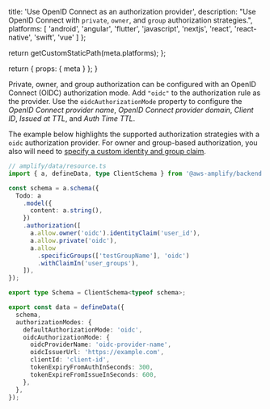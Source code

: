 
  title: 'Use OpenID Connect as an authorization provider',
  description: "Use OpenID Connect with `private`, `owner`, and `group` authorization strategies.",
  platforms: [
    'android',
    'angular',
    'flutter',
    'javascript',
    'nextjs',
    'react',
    'react-native',
    'swift',
    'vue'
  ]
};

  return getCustomStaticPath(meta.platforms);
};

  return {
    props: {
      meta
    }
  };
}

Private, owner, and group authorization can be configured with an OpenID Connect (OIDC) authorization mode. Add `"oidc"` to the authorization rule as the provider. Use the `oidcAuthorizationMode` property to configure the *OpenID Connect provider name*, *OpenID Connect provider domain*, *Client ID*, *Issued at TTL*, and *Auth Time TTL*.

The example below highlights the supported authorization strategies with a `oidc` authorization provider. For owner and group-based authorization, you also will need to [specify a custom identity and group claim](/gen2/build-a-backend/data/customize-authz/configure-custom-identity-and-group-claim).

```ts title="amplify/data/resource.ts"
// amplify/data/resource.ts
import { a, defineData, type ClientSchema } from '@aws-amplify/backend';

const schema = a.schema({
  Todo: a
    .model({
      content: a.string(),
    })
    .authorization([
      a.allow.owner('oidc').identityClaim('user_id'),
      a.allow.private('oidc'),
      a.allow
        .specificGroups(['testGroupName'], 'oidc')
        .withClaimIn('user_groups'),
    ]),
});

export type Schema = ClientSchema<typeof schema>;

export const data = defineData({
  schema,
  authorizationModes: {
    defaultAuthorizationMode: 'oidc',
    oidcAuthorizationMode: {
      oidcProviderName: 'oidc-provider-name',
      oidcIssuerUrl: 'https://example.com',
      clientId: 'client-id',
      tokenExpiryFromAuthInSeconds: 300,
      tokenExpireFromIssueInSeconds: 600,
    },
  },
});
```
